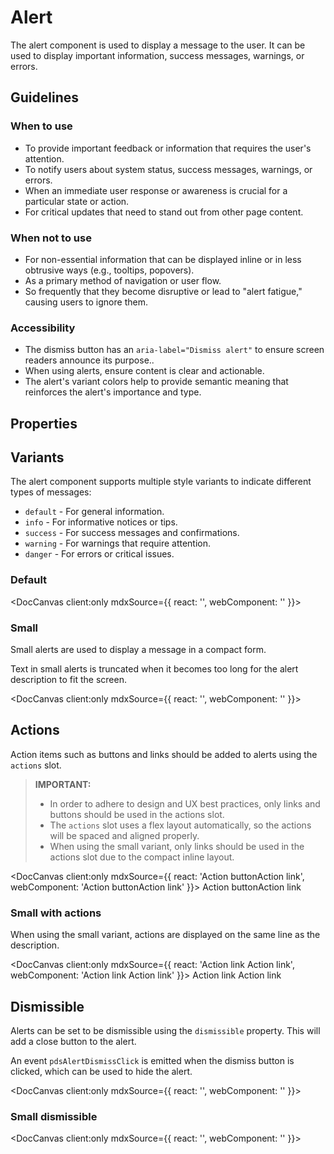 
# Alert

The alert component is used to display a message to the user. It can be used to display important information, success messages, warnings, or errors.

## Guidelines

### When to use
- To provide important feedback or information that requires the user's attention.
- To notify users about system status, success messages, warnings, or errors.
- When an immediate user response or awareness is crucial for a particular state or action.
- For critical updates that need to stand out from other page content.

### When not to use
- For non-essential information that can be displayed inline or in less obtrusive ways (e.g., tooltips, popovers).
- As a primary method of navigation or user flow.
- So frequently that they become disruptive or lead to "alert fatigue," causing users to ignore them.

### Accessibility
- The dismiss button has an `aria-label="Dismiss alert"` to ensure screen readers announce its purpose..
- When using alerts, ensure content is clear and actionable.
- The alert's variant colors help to provide semantic meaning that reinforces the alert's importance and type.

## Properties

<DocArgsTable componentName="pds-alert" docSource={components} />

## Variants

The alert component supports multiple style variants to indicate different types of messages:

- `default` - For general information.
- `info` - For informative notices or tips.
- `success` - For success messages and confirmations.
- `warning` - For warnings that require attention.
- `danger` - For errors or critical issues.

### Default

<DocCanvas client:only
  mdxSource={{
    react: '<pdsAlert description="Alerts can also have description text that can be used to provide more information about the alert." heading="Alert heading text" variant="default"></pdsAlert>',
    webComponent: '<pds-alert description="Alerts can also have description text that can be used to provide more information about the alert." heading="Alert heading text" variant="default"></pds-alert>'
}}>
  <pds-alert description="Alerts can also have description text that can be used to provide more information about the alert." heading="Alert heading text" variant="default"></pds-alert>
</DocCanvas>

### Small

Small alerts are used to display a message in a compact form.

Text in small alerts is truncated when it becomes too long for the alert description to fit the screen.

<DocCanvas client:only
  mdxSource={{
    react: '<pdsAlert description="Small alerts use the description to provide more information about the alert, but are truncated when the text becomes too long for the alert to fit the screen." heading="Alert heading text" small="true" variant="info"></pdsAlert>',
    webComponent: '<pds-alert description="Small alerts use the description to provide more information about the alert, but are truncated when the text becomes too long for the alert to fit the screen." heading="Alert heading text" small="true" variant="info"></pds-alert>'
}}>
  <pds-alert description="Small alerts use the description to provide more information about the alert, but are truncated when the text becomes too long for the alert to fit the screen." heading="Alert heading text" small="true" variant="info"></pds-alert>
</DocCanvas>

## Actions

Action items such as buttons and links should be added to alerts using the `actions` slot.

> **IMPORTANT:**
> - In order to adhere to design and UX best practices, only links and buttons should be used in the actions slot.
> - The `actions` slot uses a flex layout automatically, so the actions will be spaced and aligned properly.
> - When using the small variant, only links should be used in the actions slot due to the compact inline layout.

<DocCanvas client:only
  mdxSource={{
    react: '<pdsAlert description="Alerts can also have description text that can be used to provide more information about the alert." heading="Alert heading text" variant="success"><pdsButton slot="actions" variant="primary">Action button</pdsButton><pdsLink href="#" slot="actions" variant="plain">Action link</pdsLink></pdsAlert>',
    webComponent: '<pds-alert description="Alerts can also have description text that can be used to provide more information about the alert." heading="Alert heading text" variant="success"><pds-button slot="actions" variant="primary">Action button</pds-button><pds-link href="#" slot="actions" variant="plain">Action link</pds-link></pds-alert>'
}}>
  <pds-alert description="Alerts can also have description text that can be used to provide more information about the alert." heading="Alert heading text" variant="success"><pds-button slot="actions" variant="primary">Action button</pds-button><pds-link href="#" slot="actions" variant="plain">Action link</pds-link></pds-alert>
</DocCanvas>

### Small with actions

When using the small variant, actions are displayed on the same line as the description.

<DocCanvas client:only
  mdxSource={{
    react: '<pdsAlert description="Alerts can also have description text that can be used to provide more information about the alert." heading="Alert heading text" small="true" variant="warning"><pdsLink href="#" slot="actions" variant="plain">Action link</pdsLink> <pdsLink href="#" slot="actions" variant="plain">Action link</pdsLink></pdsAlert>',
    webComponent: '<pds-alert description="Alerts can also have description text that can be used to provide more information about the alert." heading="Alert heading text" small="true" variant="warning"><pds-link href="#" slot="actions" variant="plain">Action link</pds-link> <pds-link href="#" slot="actions" variant="plain">Action link</pds-link></pds-alert>'
}}>
  <pds-alert description="Alerts can also have description text that can be used to provide more information about the alert." heading="Alert heading text" small="true" variant="warning"><pds-link href="#" slot="actions" variant="plain">Action link</pds-link> <pds-link href="#" slot="actions" variant="plain">Action link</pds-link></pds-alert>
</DocCanvas>

## Dismissible

Alerts can be set to be dismissible using the `dismissible` property. This will add a close button to the alert.

An event `pdsAlertDismissClick` is emitted when the dismiss button is clicked, which can be used to hide the alert.

<DocCanvas client:only
  mdxSource={{
    react: '<pdsAlert description="Alerts can also have description text that can be used to provide more information about the alert." dismissible="true" heading="Alert heading text" variant="danger"></pdsAlert>',
    webComponent: '<pds-alert description="Alerts can also have description text that can be used to provide more information about the alert." dismissible="true" heading="Alert heading text" variant="danger"></pds-alert>'
}}>
  <pds-alert description="Alerts can also have description text that can be used to provide more information about the alert." dismissible="true" heading="Alert heading text" variant="danger"></pds-alert>
</DocCanvas>

### Small dismissible

<DocCanvas client:only
  mdxSource={{
    react: '<pdsAlert description="Small alerts use the description to provide more information about the alert, but are truncated when the text becomes too long for the alert to fit the screen." dismissible="true" heading="Alert heading text" small="true" variant="danger"></pdsAlert>',
    webComponent: '<pds-alert description="Small alerts use the description to provide more information about the alert, but are truncated when the text becomes too long for the alert to fit the screen." dismissible="true" heading="Alert heading text" small="true" variant="danger"></pds-alert>'
}}>
  <pds-alert description="Small alerts use the description to provide more information about the alert, but are truncated when the text becomes too long for the alert to fit the screen." dismissible="true" heading="Alert heading text" small="true" variant="danger"></pds-alert>
</DocCanvas>
